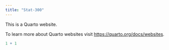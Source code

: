 ```yaml
---
title: "Stat-300"
---
```


This is a Quarto website.

To learn more about Quarto websites visit <https://quarto.org/docs/websites>.

```r
1 + 1
```
